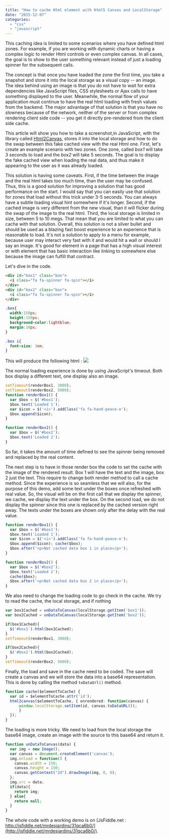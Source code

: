 ```yaml
---
title: "How to cache Html element with Html5 Canvas and LocalStorage"
date: "2015-12-07"
categories: 
  - "css"
  - "javascript"
---
```


This caching idea is limited to some scenarios where you have defined html zones. For example, if you are working with dynamic charts or having a complex logic to render Html controls or even complex canvas. In all cases, the goal is to show to the user something relevant instead of just a loading spinner for the subsequent calls.

The concept is that once you have loaded the zone the first time, you take a snapshot and store it into the local storage as a visual copy -- an image. The idea behind using an image is that you do not have to wait for extra dependencies like JavaScript files, CSS stylesheets or Ajax calls to have something displayed to the user. Meanwhile, the normal flow of your application must continue to have the real html loading with fresh values from the backend. The major advantage of that solution is that you have no slowness because of the network, neither of the server or from complex rendering client side code -- you get it directly pre-rendered from the client side cache.

This article will show you how to take a screenshot,in JavaScript, with the library called [Html2Canvas](http://html2canvas.hertzen.com/), stores it into the local storage and how to do the swap between this fake cached view with the real Html one. First, let's create an example scenario with two zones. One zone, called _box1_ will take 3 seconds to load and the _box2_ will take 5 seconds. The goal is to display the fake cached view when loading the real data, and thus make it appearing to the user as it was already loaded.

This solution is having some caveats. First, if the time between the image and the real html takes too much time, than the user may be confused. Thus, this is a good solution for improving a solution that has good performance on the start. I would say that you can easily use that solution for zones that load without this trick under 3-5 seconds. You can always have a subtle loading visual hint somewhere if it's longer. Second, if the cached image is very different from the new visual, than it will flicker during the swap of the image to the real html. Third, the local storage is limited in size, between 5 to 10 megs. That mean that you are limited to what you can cache with that solution. Overall, this solution is not a silver bullet and should be used as a blazing fast boost experience to an experience that is reasonable to load. It's not a solution to apply to a menu for example, because user may interact very fast with it and would hit a wall or should I say an image. It's good for element in a page that has a high visual interest or with element that has basic interaction like linking to somewhere else because the image can fulfill that contract.

Let's dive in the code.

```html  
<div id="box1" class="box">
  <i class="fa fa-spinner fa-spin"></i>
</div> 
<div id="box2" class="box">
  <i class="fa fa-spinner fa-spin"></i>
</div> 
```

```css
.box{ 
  width:150px; 
  height:150px; 
  background-color:lightblue; 
  margin:10px; 
}

.box i{ 
  font-size: 3em; 
} 
```

This will produce the following html : ![](images/2LoadingZonesBoxes.png)

The normal loading experience is done by using JavaScript's timeout. Both box display a different text, one display also an image. 

```typescript
setTimeout(renderBox1, 3000); 
setTimeout(renderBox2, 5000); 
function renderBox1() { 
  var $box = $('#box1'); 
  $box.text('Loaded 1'); 
  var $icon = $('<i>').addClass('fa fa-hand-peace-o'); 
  $box.append($icon); 
}

function renderBox2() { 
  var $box = $('#box2'); 
  $box.text('Loaded 2'); 
} 
``` 

So far, it takes the amount of time defined to see the spinner being removed and replaced by the real content.

The next step is to have in those render box the code to set the cache with the image of the rendered result. Box 1 will have the text and the image, box 2 just the text. This require to change both render method to call a cache method. Since the experience is so seamless that we will also, for the purpose of this demo, add some text under the boxes once refreshed with real value. So, the visual will be on the first call that we display the spinner, we cache, we display the text under the box. On the second load, we do not display the spinner since this one is replaced by the cached version right away. The texts under the boxes are shown only after the delay with the real value.

```typescript
function renderBox1() { 
  var $box = $('#box1'); 
  $box.text('Loaded 1'); 
  var $icon = $('<i>').addClass('fa fa-hand-peace-o'); 
  $box.append($icon); cache($box); 
  $box.after('<p>Not cached data box 1 in place</p>'); 
}

function renderBox2() { 
  var $box = $('#box2'); 
  $box.text('Loaded 2'); 
  cache($box); 
  $box.after('<p>Not cached data box 2 in place</p>'); 
} 
``` 


We also need to change the loading code to go check in the cache. We try to read the cache, the local storage, and if nothing 

```typescript
var box1Cached = unDataToCanvas(localStorage.getItem('box1')); 
var box2Cached = unDataToCanvas(localStorage.getItem('box2'));

if(box1Cached){ 
  $('#box1').html(box1Cached); 
} 
setTimeout(renderBox1, 3000);

if(box2Cached){ 
  $('#box2').html(box2Cached); 
} 
setTimeout(renderBox2, 5000); 
``` 


Finally, the load and save in the cache need to be coded. The save will create a canvas and we will store the data into a base64 representation. This is done by calling the method `toDataUrl()` method.

```typescript
function cache($elementToCache) { 
  var id = $elementToCache.attr('id'); 
  html2canvas($elementToCache, { onrendered: function(canvas) { 
      window.localStorage.setItem(id, canvas.toDataURL()); 
      } 
  }); 
} 
``` 


The loading is more tricky. We need to load from the local storage the base64 image, create an image with the source to this base64 and return it. 

```javascript
function unDataToCanvas(data) { 
  var img = new Image(); 
  var canvas = document.createElement('canvas'); 
  img.onload = function() { 
    canvas.width = 150; 
    canvas.height = 150; 
    canvas.getContext("2d").drawImage(img, 0, 0); 
  }; 
  img.src = data; 
  if(data){ 
    return img; 
  } else{ 
    return null; 
  } 
} 
``` 


The whole code with a working demo is on [JsFiddle.net : http://jsfiddle.net/mrdesjardins/31qca6b0/](http://jsfiddle.net/mrdesjardins/31qca6b0/).
